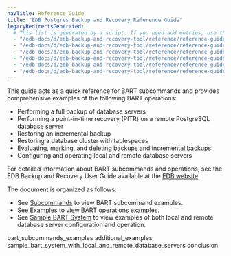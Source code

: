 ```yaml
---
navTitle: Reference Guide
title: "EDB Postgres Backup and Recovery Reference Guide"
legacyRedirectsGenerated:
  # This list is generated by a script. If you need add entries, use the `legacyRedirects` key.
  - "/edb-docs/d/edb-backup-and-recovery-tool/reference/reference-guide/2.6/genindex.html"
  - "/edb-docs/d/edb-backup-and-recovery-tool/reference/reference-guide/2.6/conclusion.html"
  - "/edb-docs/d/edb-backup-and-recovery-tool/reference/reference-guide/2.6/index.html"
  - "/edb-docs/d/edb-backup-and-recovery-tool/reference/reference-guide/2.6.1/genindex.html"
  - "/edb-docs/d/edb-backup-and-recovery-tool/reference/reference-guide/2.6.1/conclusion.html"
  - "/edb-docs/d/edb-backup-and-recovery-tool/reference/reference-guide/2.6.1/index.html"
---
```


This guide acts as a quick reference for BART subcommands and provides comprehensive examples of the following BART operations:

-   Performing a full backup of database servers
-   Performing a point-in-time recovery (PITR) on a remote PostgreSQL database server
-   Restoring an incremental backup
-   Restoring a database cluster with tablespaces
-   Evaluating, marking, and deleting backups and incremental backups
-   Configuring and operating local and remote database servers

For detailed information about BART subcommands and operations, see the EDB Backup and Recovery User Guide available at the [EDB website](/bart/latest/bart_user/).

The document is organized as follows:

-   See [Subcommands](01_bart_subcommands_examples/#using_bart_subcommands) to view BART subcommand examples.
-   See [Examples](02_additional_examples/#examples) to view BART operations examples.
-   See [Sample BART System](03_sample_bart_system_with_local_and_remote_database_servers/#a_sample_bart_system_with_local_and_remote_database_servers) to view examples of both local and remote database server configuration and operation.

<div class="toctree" maxdepth="5">

bart_subcommands_examples additional_examples sample_bart_system_with_local_and_remote_database_servers conclusion

</div>
